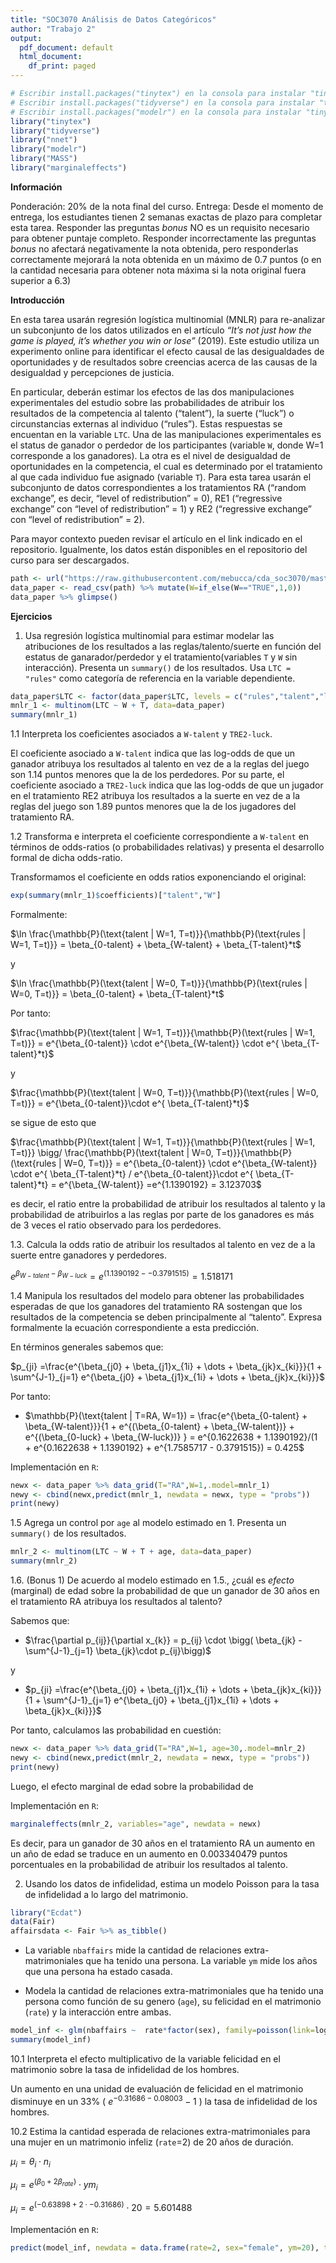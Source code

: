 ```yaml
---
title: "SOC3070 Análisis de Datos Categóricos"
author: "Trabajo 2"
output:
  pdf_document: default
  html_document:
    df_print: paged
---
```


```r
# Escribir install.packages("tinytex") en la consola para instalar "tinytex"
# Escribir install.packages("tidyverse") en la consola para instalar "tinytex"
# Escribir install.packages("modelr") en la consola para instalar "tinytex"
library("tinytex")
library("tidyverse")
library("nnet")
library("modelr")
library("MASS")
library("marginaleffects")
```

**Información**

Ponderación: 20% de la nota final del curso.
Entrega: Desde el momento de entrega, los estudiantes tienen 2 semanas exactas de plazo para completar esta tarea. Responder las preguntas _bonus_ NO es un requisito necesario para obtener puntaje completo. Responder incorrectamente las preguntas _bonus_ no afectará negativamente la nota obtenida, pero responderlas correctamente mejorará la nota obtenida en un máximo de 0.7 puntos (o en la cantidad necesaria para obtener nota máxima si la nota original fuera superior a 6.3)

**Introducción**

En esta tarea usarán regresión logística multinomial (MNLR) para re-analizar un subconjunto de los datos utilizados en el artículo _"It’s not just how the game is played, it’s whether you win or lose"_ (2019). Este estudio utiliza un experimento online para identificar el efecto causal de las desigualdades de oportunidades y de resultados sobre creencias acerca de las causas de la desigualdad y percepciones de justicia. 

En particular, deberán estimar los efectos de las dos manipulaciones experimentales del estudio sobre las probabilidades de atribuir los resultados de la competencia al talento ("talent"), la suerte ("luck") o circunstancias externas al individuo  ("rules"). Estas respuestas se encuentan en la variable `LTC`. Una de las manipulaciones experimentales es el status de ganador o perdedor de los participantes (variable `W`, donde W=1 corresponde a los ganadores). La otra es el nivel de desigualdad de oportunidades en la competencia, el cual es determinado por el tratamiento al que cada individuo fue asignado (variable `T`). Para esta tarea usarán el subconjunto de datos correspondientes a los tratamientos RA ("random exchange", es decir, "level of redistribution" = 0), RE1 ("regressive exchange" con "level of redistribution" = 1) y RE2 ("regressive exchange" con "level of redistribution" = 2). 

Para mayor contexto pueden revisar el artículo en el link indicado en el repositorio. Igualmente, los datos están disponibles en el repositorio del curso para ser descargados. 

````r
path <- url("https://raw.githubusercontent.com/mebucca/cda_soc3070/master/homework/t_2/data_t_2.csv")
data_paper <- read_csv(path) %>% mutate(W=if_else(W=="TRUE",1,0))
data_paper %>% glimpse()
````

\pagebreak

**Ejercicios**

1. Usa regresión logística multinomial para estimar modelar las atribuciones de los resultados a las reglas/talento/suerte en función del estatus de ganarador/perdedor y el tratamiento(variables `T` y `W` sin interacción). Presenta un `summary()` de los resultados. Usa `LTC = "rules"` como categoría de referencia en la variable dependiente.

````r
data_paper$LTC <- factor(data_paper$LTC, levels = c("rules","talent","luck"))
mnlr_1 <- multinom(LTC ~ W + T, data=data_paper)
summary(mnlr_1)
````

1.1 Interpreta los coeficientes asociados a `W-talent` y  `TRE2-luck`.

El coeficiente asociado a `W-talent` indica que las log-odds de que un ganador atribuya los resultados al talento en vez de a la reglas del juego son 1.14 puntos menores que la de los perdedores. Por su parte, el coeficiente asociado a `TRE2-luck` indica que las log-odds de que un jugador en el tratamiento RE2 atribuya los resultados a la suerte en vez de a la reglas del juego son 1.89 puntos menores que la de los jugadores del tratamiento RA. 


1.2 Transforma e interpreta el coeficiente correspondiente a `W-talent` en términos de odds-ratios (o probabilidades relativas) y presenta el desarrollo formal de dicha odds-ratio.

Transformamos el coeficiente en odds ratios exponenciando el original:
````r
exp(summary(mnlr_1)$coefficients)["talent","W"]
````

Formalmente:

$\ln \frac{\mathbb{P}(\text{talent | W=1, T=t)}}{\mathbb{P}(\text{rules | W=1, T=t)}} = \beta_{0-talent} + \beta_{W-talent} + \beta_{T-talent}*t$

y

$\ln \frac{\mathbb{P}(\text{talent | W=0, T=t)}}{\mathbb{P}(\text{rules | W=0, T=t)}} = \beta_{0-talent} +  \beta_{T-talent}*t$

Por tanto:


$\frac{\mathbb{P}(\text{talent | W=1, T=t)}}{\mathbb{P}(\text{rules | W=1, T=t)}} = e^{\beta_{0-talent}} \cdot e^{\beta_{W-talent}} \cdot e^{ \beta_{T-talent}*t}$

y

$\frac{\mathbb{P}(\text{talent | W=0, T=t)}}{\mathbb{P}(\text{rules | W=0, T=t)}} = e^{\beta_{0-talent}}\cdot e^{ \beta_{T-talent}*t}$

se sigue de esto que


$\frac{\mathbb{P}(\text{talent | W=1, T=t)}}{\mathbb{P}(\text{rules | W=1, T=t)}} \bigg/ \frac{\mathbb{P}(\text{talent | W=0, T=t)}}{\mathbb{P}(\text{rules | W=0, T=t)}} = e^{\beta_{0-talent}} \cdot e^{\beta_{W-talent}} \cdot e^{ \beta_{T-talent}*t} / e^{\beta_{0-talent}}\cdot e^{ \beta_{T-talent}*t} = e^{\beta_{W-talent}} =e^{1.1390192} = 3.123703$

es decir, el ratio entre la probabilidad de atribuir los resultados al talento y la probabilidad de atribuirlos a las reglas por parte de los ganadores es más de 3 veces el ratio observado para los perdedores.


1.3. Calcula la odds ratio de atribuir los resultados al talento en vez de a la suerte entre ganadores y perdedores.


$e^{\beta_{W-talent} - \beta_{W-luck}} = e^{(1.1390192 - -0.3791515 )} = 1.518171$


1.4 Manipula los resultados del modelo para obtener las probabilidades esperadas de que los ganadores del tratamiento RA sostengan que los resultados de la competencia se deben principalmente al "talento". Expresa formalmente la ecuación correspondiente a esta predicción.

En términos generales sabemos que:

$p_{ji} =\frac{e^{\beta_{j0} + \beta_{j1}x_{1i} + \dots + \beta_{jk}x_{ki}}}{1 + \sum^{J-1}_{j=1}  e^{\beta_{j0} + \beta_{j1}x_{1i} + \dots + \beta_{jk}x_{ki}}}$


Por tanto:

- $\mathbb{P}(\text{talent | T=RA, W=1}) = \frac{e^{\beta_{0-talent} + \beta_{W-talent}}}{1 + e^{(\beta_{0-talent} + \beta_{W-talent})}  + e^{(\beta_{0-luck} + \beta_{W-luck})} } = e^{0.1622638 + 1.1390192}/(1 + e^{0.1622638 + 1.1390192} + e^{1.7585717 - 0.3791515}) = 0.425$

Implementación en `R`:  
```r
newx <- data_paper %>% data_grid(T="RA",W=1,.model=mnlr_1)
newy <- cbind(newx,predict(mnlr_1, newdata = newx, type = "probs"))
print(newy)
```


1.5 Agrega un control por `age` al modelo estimado en 1. Presenta un `summary()` de los resultados.

```r
mnlr_2 <- multinom(LTC ~ W + T + age, data=data_paper)
summary(mnlr_2)
```


1.6. (Bonus 1) De acuerdo al modelo estimado en 1.5., ¿cuál es _efecto_ (marginal) de edad sobre la probabilidad de que un ganador de 30 años en el tratamiento RA atribuya los resultados al talento?

Sabemos que:

- $\frac{\partial p_{ij}}{\partial x_{k}} = p_{ij} \cdot \bigg( \beta_{jk} - \sum^{J-1}_{j=1} \beta_{jk}\cdot p_{ij}\bigg)$

y

- $p_{ji} =\frac{e^{\beta_{j0} + \beta_{j1}x_{1i} + \dots + \beta_{jk}x_{ki}}}{1 + \sum^{J-1}_{j=1}  e^{\beta_{j0} + \beta_{j1}x_{1i} + \dots + \beta_{jk}x_{ki}}}$

Por tanto, calculamos las probabilidad en cuestión:

```r
newx <- data_paper %>% data_grid(T="RA",W=1, age=30,.model=mnlr_2)
newy <- cbind(newx,predict(mnlr_2, newdata = newx, type = "probs"))
print(newy)
```

Luego, el efecto marginal de edad sobre la probabilidad de 
\begin{align*}
\frac{\partial \mathbb{P}(\text{talent | T=RA, W=1, age=30})}{\partial \text{age}} &=   p_{\text{talent }i} \cdot (\beta_{age-\text{talent}} - (\beta_{age-\text{talent}}*p_{\text{talent }i} + \beta_{age-\text{luck}}*p_{\text{luck }i} )) \\ \\
&= 0.3973563*(0.0135646702  - (0.3973563*0.0135646702 + -0.0004814554*0.4820708) ) \\ \\
&= 0.003340479
\end{align*}

Implementación en `R`:

```r
marginaleffects(mnlr_2, variables="age", newdata = newx)
```

Es decir, para un ganador de 30 años en el tratamiento RA un aumento en un año de edad se traduce en un aumento en 0.003340479 puntos porcentuales en la probabilidad de atribuir los resultados al talento.

2. Usando los datos de infidelidad, estima un modelo Poisson para la tasa de infidelidad a lo largo del matrimonio.

```r
library("Ecdat")
data(Fair)
affairsdata <- Fair %>% as_tibble()
```

 
 - La variable `nbaffairs` mide la cantidad de relaciones extra-matrimoniales que ha tenido una persona. La variable `ym` mide los años que una persona ha estado casada.
 
 - Modela la cantidad de relaciones extra-matrimoniales que ha tenido una persona como función de su genero (`age`), su felicidad en el matrimonio (`rate`) y la interacción entre ambas.

```r
model_inf <- glm(nbaffairs ~  rate*factor(sex), family=poisson(link=log), offset = log(ym), data=affairsdata)
summary(model_inf)
```


10.1 Interpreta el efecto multiplicativo de la variable felicidad en el matrimonio sobre la tasa de infidelidad de los hombres.

Un aumento en una unidad de evaluación de felicidad en el matrimonio disminuye en un 33%  ( $e^{-0.31686-0.08003} - 1$ ) la tasa de infidelidad de los hombres.


10.2 Estima la cantidad esperada de relaciones extra-matrimoniales para una mujer en un matrimonio infeliz (`rate`=2) de 20 años de duración.

$\mu_{i} = \theta_{i}\cdot n_{i}$

$\mu_{i} = e^{(\beta_{0} + 2\beta_{rate})} \cdot ym_{i}$

$\mu_{i} = e^{(-0.63898 + 2 \cdot -0.31686)} \cdot 20 = 5.601488$


Implementación en `R`:
```r
predict(model_inf, newdata = data.frame(rate=2, sex="female", ym=20), type="response")
```

 
